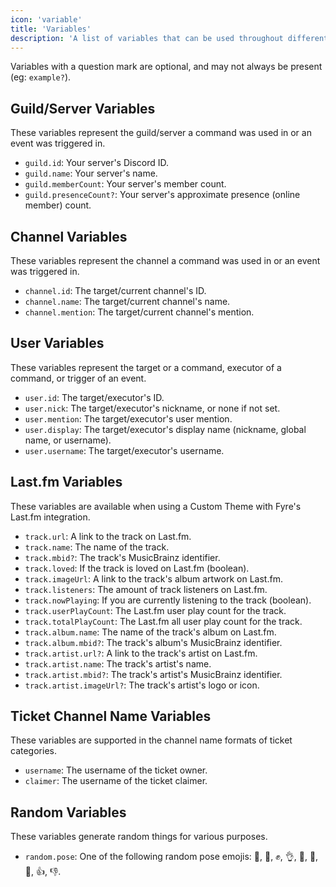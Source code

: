 ```yaml
---
icon: 'variable'
title: 'Variables'
description: 'A list of variables that can be used throughout different parts of Fyre like Last.fm and tickets.'
---
```


<Info>Variables with a question mark are optional, and may not always be present (eg: `example?`).</Info>

## Guild/Server Variables
These variables represent the guild/server a command was used in or an event was triggered in.

- `guild.id`: Your server's Discord ID.
- `guild.name`: Your server's name.
- `guild.memberCount`: Your server's member count.
- `guild.presenceCount?`: Your server's approximate presence (online member) count.


## Channel Variables
These variables represent the channel a command was used in or an event was triggered in.

- `channel.id`: The target/current channel's ID.
- `channel.name`: The target/current channel's name.
- `channel.mention`: The target/current channel's mention.


## User Variables
These variables represent the target or a command, executor of a command, or trigger of an event.

- `user.id`: The target/executor's ID.
- `user.nick`: The target/executor's nickname, or none if not set.
- `user.mention`: The target/executor's user mention.
- `user.display`: The target/executor's display name (nickname, global name, or username).
- `user.username`: The target/executor's username.


## Last.fm Variables
These variables are available when using a Custom Theme with Fyre's Last.fm integration.

- `track.url`: A link to the track on Last.fm.
- `track.name`: The name of the track.
- `track.mbid?`: The track's MusicBrainz identifier.
- `track.loved`: If the track is loved on Last.fm (boolean).
- `track.imageUrl`: A link to the track's album artwork on Last.fm.
- `track.listeners`: The amount of track listeners on Last.fm.
- `track.nowPlaying`: If you are currently listening to the track (boolean).
- `track.userPlayCount`: The Last.fm user play count for the track.
- `track.totalPlayCount`: The Last.fm all user play count for the track.
- `track.album.name`: The name of the track's album on Last.fm.
- `track.album.mbid?`: The track's album's MusicBrainz identifier.
- `track.artist.url?`: A link to the track's artist on Last.fm.
- `track.artist.name`: The track's artist's name.
- `track.artist.mbid?`: The track's artist's MusicBrainz identifier.
- `track.artist.imageUrl?`: The track's artist's logo or icon.


## Ticket Channel Name Variables
These variables are supported in the channel name formats of ticket categories.

- `username`: The username of the ticket owner.
- `claimer`: The username of the ticket claimer.


## Random Variables
These variables generate random things for various purposes.

- `random.pose`: One of the following random pose emojis: 🫡, 👊, ✊, 👌, 🤌, 🤏, 🤟, 👍, 👎.
